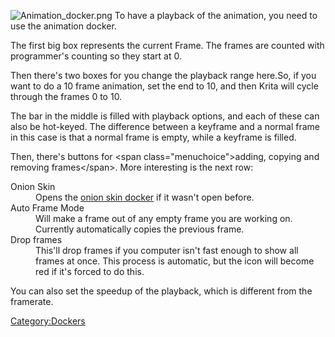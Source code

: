 [[File:Animation docker.png|center]]
To have a playback of the animation, you need to use the animation docker.

The first big box represents the current Frame. The frames are counted with programmer's counting so they start at 0.

Then there's two boxes for you change the playback range here.So, if you want to do a 10 frame animation, set the end to 10, and then Krita will cycle through the frames 0 to 10.

The bar in the middle is filled with playback options, and each of these can also be hot-keyed. The difference between a keyframe and a normal frame in this case is that a normal frame is empty, while a keyframe is filled.

Then, there's buttons for &lt;span class="menuchoice">adding, copying and removing frames&lt;/span>. More interesting is the next row:

;Onion Skin
:Opens the [[Special:MyLanguage/Onion_Skin_Docker|onion skin docker]] if it wasn't open before.
;Auto Frame Mode
:Will make a frame out of any empty frame you are working on. Currently automatically copies the previous frame.
;Drop frames
:This'll drop frames if you computer isn't fast enough to show all frames at once. This process is automatic, but the icon will become red if it's forced to do this.

You can also set the speedup of the playback, which is different from the framerate.
[[Category:Dockers]]

